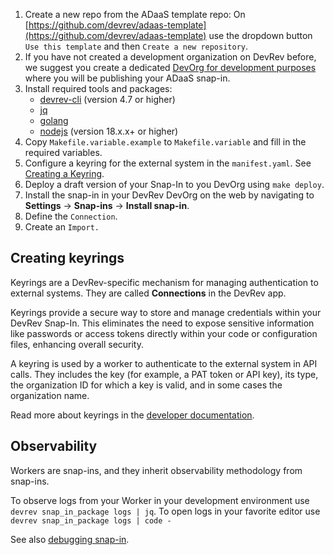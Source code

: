 1. Create a new repo from the ADaaS template repo:
On [https://github.com/devrev/adaas-template](https://github.com/devrev/adaas-template) use the dropdown button `Use this template` and
then `Create a new repository`.
2. If you have not created a development organization on DevRev before, we suggest you create a dedicated
[DevOrg for development purposes](https://app.devrev.ai/) where you will be publishing your ADaaS snap-in.
3. Install required tools and packages:
   - [devrev-cli](https://developer.devrev.ai/snapin-development/references/cli-install) (version 4.7 or higher)
   - [jq](https://stedolan.github.io/jq)
   - [golang](https://go.dev/doc/install)
   - [nodejs](https://nodejs.org/en/download/package-manager) (version 18.x.x+ or higher)
4. Copy `Makefile.variable.example` to `Makefile.variable` and fill in the required variables.
5. Configure a keyring for the external system in the `manifest.yaml`.
See [Creating a Keyring](https://www.notion.so/Creating-a-Keyring-aa497671dc1b423fae70f7a0c14fba3a?pvs=21).
6. Deploy a draft version of your Snap-In to you DevOrg using `make deploy`.
7. Install the snap-in in your DevRev DevOrg on the web by navigating to **Settings** -> **Snap-ins** -> **Install snap-in**.
8. Define the `Connection`.
9. Create an `Import.`


## Creating keyrings

Keyrings are a DevRev-specific mechanism for managing authentication to external systems.
They are called **Connections** in the DevRev app.

Keyrings provide a secure way to store and manage credentials within your DevRev Snap-In.
This eliminates the need to expose sensitive information like passwords
or access tokens directly within your code or configuration files, enhancing overall security.

A keyring is used by a worker to authenticate to the external system in API calls. They includes the key (for example,
a PAT token or API key), its type, the organization ID for which a key is valid, and in some cases the organization name.

Read more about keyrings in the [developer documentation](/snapin-development/references/keyrings).


## Observability

Workers are snap-ins, and they inherit observability methodology from snap-ins.

To observe logs from your Worker in your development environment use `devrev snap_in_package logs | jq`.
To open logs in your favorite editor use `devrev snap_in_package logs | code -`

See also [debugging snap-in](/snapin-development/debugging).

